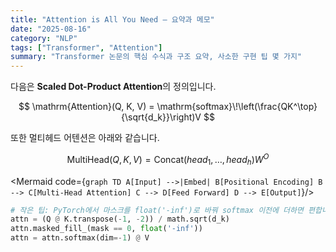 ```yaml
---
title: "Attention is All You Need — 요약과 메모"
date: "2025-08-16"
category: "NLP"
tags: ["Transformer", "Attention"]
summary: "Transformer 논문의 핵심 수식과 구조 요약, 사소한 구현 팁 몇 가지"
---
```


다음은 **Scaled Dot-Product Attention**의 정의입니다.

$$
\mathrm{Attention}(Q, K, V) = \mathrm{softmax}\!\left(\frac{QK^\top}{\sqrt{d_k}}\right)V
$$

또한 멀티헤드 어텐션은 아래와 같습니다.

$$
\mathrm{MultiHead}(Q, K, V) = \mathrm{Concat}(head_1, \dots, head_h) W^O
$$

<Mermaid code={`
graph TD
  A[Input] -->|Embed| B[Positional Encoding]
  B --> C[Multi-Head Attention]
  C --> D[Feed Forward]
  D --> E[Output]
`}/>

```python
# 작은 팁: PyTorch에서 마스크를 float('-inf')로 바꿔 softmax 이전에 더하면 편합니다.
attn = (Q @ K.transpose(-1, -2)) / math.sqrt(d_k)
attn.masked_fill_(mask == 0, float('-inf'))
attn = attn.softmax(dim=-1) @ V
```
